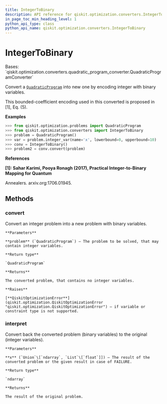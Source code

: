 ```yaml
---
title: IntegerToBinary
description: API reference for qiskit.optimization.converters.IntegerToBinary
in_page_toc_min_heading_level: 1
python_api_type: class
python_api_name: qiskit.optimization.converters.IntegerToBinary
---
```


# IntegerToBinary

<Class id="qiskit.optimization.converters.IntegerToBinary" isDedicatedPage={true} github="https://github.com/qiskit-community/qiskit-aqua/tree/stable/0.9/qiskit/optimization/converters/integer_to_binary.py" signature="IntegerToBinary" modifiers="class">
  Bases: `qiskit.optimization.converters.quadratic_program_converter.QuadraticProgramConverter`

  Convert a [`QuadraticProgram`](qiskit.optimization.problems.QuadraticProgram "qiskit.optimization.problems.QuadraticProgram") into new one by encoding integer with binary variables.

  This bounded-coefficient encoding used in this converted is proposed in \[1], Eq. (5).

  **Examples**

  ```python
  >>> from qiskit.optimization.problems import QuadraticProgram
  >>> from qiskit.optimization.converters import IntegerToBinary
  >>> problem = QuadraticProgram()
  >>> var = problem.integer_var(name='x', lowerbound=0, upperbound=10)
  >>> conv = IntegerToBinary()
  >>> problem2 = conv.convert(problem)
  ```

  **References**

  **\[1]: Sahar Karimi, Pooya Ronagh (2017), Practical Integer-to-Binary Mapping for Quantum**

  Annealers. arxiv.org:1706.01945.

  ## Methods

  <span id="qiskit-optimization-converters-integertobinary-convert" />

  ### convert

  <Function id="qiskit.optimization.converters.IntegerToBinary.convert" signature="IntegerToBinary.convert(problem)">
    Convert an integer problem into a new problem with binary variables.

    **Parameters**

    **problem** (`QuadraticProgram`) – The problem to be solved, that may contain integer variables.

    **Return type**

    `QuadraticProgram`

    **Returns**

    The converted problem, that contains no integer variables.

    **Raises**

    [**QiskitOptimizationError**](qiskit.optimization.QiskitOptimizationError "qiskit.optimization.QiskitOptimizationError") – if variable or constraint type is not supported.
  </Function>

  <span id="qiskit-optimization-converters-integertobinary-interpret" />

  ### interpret

  <Function id="qiskit.optimization.converters.IntegerToBinary.interpret" signature="IntegerToBinary.interpret(x)">
    Convert back the converted problem (binary variables) to the original (integer variables).

    **Parameters**

    **x** (`Union`\[`ndarray`, `List`\[`float`]]) – The result of the converted problem or the given result in case of FAILURE.

    **Return type**

    `ndarray`

    **Returns**

    The result of the original problem.
  </Function>
</Class>

